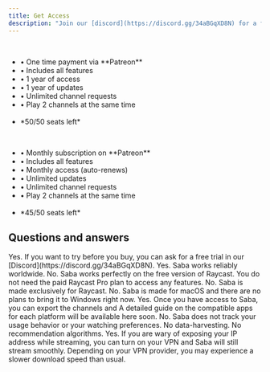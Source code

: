 ```yaml
---
title: Get Access
description: "Join our [discord](https://discord.gg/34aBGqXD8N) for a free trial "
---
```


<CardGroup cols={2}>
  <Card
    title="$89 for 1 year (2 months free)"
    icon="key"
    href="https://patreon.com/Saba77"
  >
    <br />
    <ul>
      <li> • One time payment via **Patreon** </li>
      <li> • Includes all features </li>
      <li> • 1 year of access </li>
      <li> • 1 year of updates </li>
      <li> • Unlimited channel requests </li>
      <li> • Play 2 channels at the same time </li>
      <br />
      <li> *50/50 seats left* </li>
    </ul>
  </Card>
  <Card title="$9 per month" icon="key"  href="https://patreon.com/Saba77">
    <br />
    <ul>
      <li> • Monthly subscription on **Patreon** </li>
      <li> • Includes all features </li>
      <li> • Monthly access (auto-renews) </li>
      <li> • Unlimited updates </li>
      <li> • Unlimited channel requests </li>
      <li> • Play 2 channels at the same time </li>
      <br />
      <li> *45/50 seats left* </li>
    </ul>
  </Card>

</CardGroup>

## Questions and answers

<AccordionGroup>
  <Accordion title="Can I get a free trial?">
    Yes. If you want to try before you buy, you can ask for a free trial in our [Discord](https://discord.gg/34aBGqXD8N).
  </Accordion>

<Accordion title="Will it work in my country?">
  Yes. Saba works reliably worldwide.
</Accordion>

<Accordion title="Do I need a Raycast Pro Plan?">
  No. Saba works perfectly on the free version of Raycast. You do not need the
  paid Raycast Pro plan to access any features.
</Accordion>

<Accordion title="Does it work on Alfred too?">
  No. Saba is made exclusively for Raycast.
</Accordion>

<Accordion title="Is there a version for Windows?">
  No. Saba is made for macOS and there are no plans to bring it to Windows right
  now.
</Accordion>

<Accordion title="Can I stream on my phone/tv?">
  Yes. Once you have access to Saba, you can export the channels and

<Info>
  A detailed guide on the compatible apps for each platform will be available
  here soon.
</Info>

</Accordion>

<Accordion title="Are you going to track me?">
  No. Saba does not track your usage behavior or your watching preferences. No
  data-harvesting. No recommendation algorithms.
</Accordion>

  <Accordion title="Does it work with my VPN?">
  Yes. If you are wary of exposing your IP address while streaming, you can turn on your VPN and Saba will still stream smoothly.
  Depending on your VPN provider, you may experience a slower download speed than usual. 
</Accordion>
</AccordionGroup>
